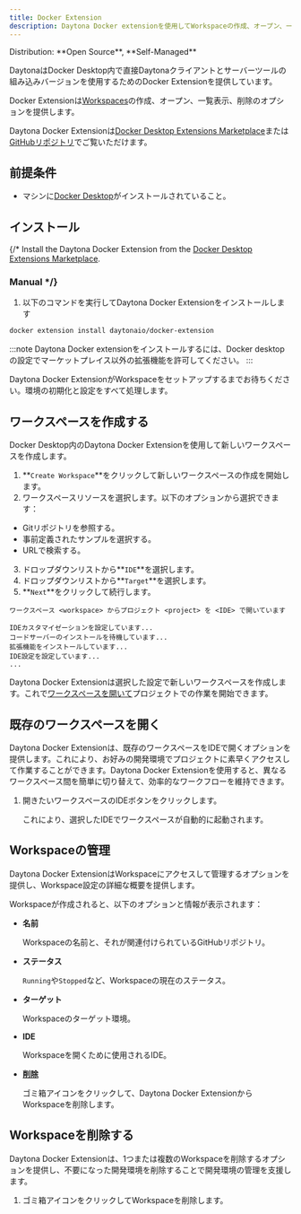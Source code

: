 ```yaml
---
title: Docker Extension
description: Daytona Docker extensionを使用してWorkspaceの作成、オープン、一覧表示、削除を行う方法を学びます。
---
```



<Label>
  Distribution: **Open Source**, **Self-Managed**
</Label>

DaytonaはDocker Desktop内で直接Daytonaクライアントとサーバーツールの組み込みバージョンを使用するためのDocker Extensionを提供しています。

Docker Extensionは[Workspaces](/docs/ja/usage/workspaces)の作成、オープン、一覧表示、削除のオプションを提供します。

Daytona Docker Extensionは[Docker Desktop Extensions Marketplace](https://open.docker.com/extensions/marketplace?extensionId=daytonaio/docker-extension&tag=0.44.0)または[GitHubリポジトリ](https://open.docker.com/extensions/marketplace?extensionId=daytonaio/docker-extension&tag=0.44.0)でご覧いただけます。

## 前提条件

- マシンに[Docker Desktop](https://www.docker.com/products/docker-desktop)がインストールされていること。

## インストール

{/* Install the Daytona Docker Extension from the [Docker Desktop Extensions Marketplace](https://open.docker.com/extensions/marketplace?extensionId=daytonaio/docker-extension&tag=0.44.0).

### Manual */}

1. 以下のコマンドを実行してDaytona Docker Extensionをインストールします

```sh
docker extension install daytonaio/docker-extension
```

:::note
Daytona Docker extensionをインストールするには、Docker desktopの設定でマーケットプレイス以外の拡張機能を許可してください。
:::

Daytona Docker ExtensionがWorkspaceをセットアップするまでお待ちください。環境の初期化と設定をすべて処理します。

## ワークスペースを作成する

Docker Desktop内のDaytona Docker Extensionを使用して新しいワークスペースを作成します。

1. **`Create Workspace`**をクリックして新しいワークスペースの作成を開始します。
2. ワークスペースリソースを選択します。以下のオプションから選択できます：

- Gitリポジトリを参照する。
- 事前定義されたサンプルを選択する。
- URLで検索する。

3. ドロップダウンリストから**`IDE`**を選択します。
4. ドロップダウンリストから**`Target`**を選択します。
5. **`Next`**をクリックして続行します。

```text
ワークスペース <workspace> からプロジェクト <project> を <IDE> で開いています

IDEカスタマイゼーションを設定しています...
コードサーバーのインストールを待機しています...
拡張機能をインストールしています...
IDE設定を設定しています...
...
```

Daytona Docker Extensionは選択した設定で新しいワークスペースを作成します。これで[ワークスペースを開いて](#open-an-existing-workspace)プロジェクトでの作業を開始できます。

## 既存のワークスペースを開く

Daytona Docker Extensionは、既存のワークスペースをIDEで開くオプションを提供します。これにより、お好みの開発環境でプロジェクトに素早くアクセスして作業することができます。Daytona Docker Extensionを使用すると、異なるワークスペース間を簡単に切り替えて、効率的なワークフローを維持できます。

1. 開きたいワークスペースのIDEボタンをクリックします。

    これにより、選択したIDEでワークスペースが自動的に起動されます。

## Workspaceの管理

Daytona Docker ExtensionはWorkspaceにアクセスして管理するオプションを提供し、Workspace設定の詳細な概要を提供します。

Workspaceが作成されると、以下のオプションと情報が表示されます：

- **名前**

    Workspaceの名前と、それが関連付けられているGitHubリポジトリ。

- **ステータス**

    `Running`や`Stopped`など、Workspaceの現在のステータス。

- **ターゲット**

    Workspaceのターゲット環境。

- **IDE**

    Workspaceを開くために使用されるIDE。

- [**削除**](#delete-a-workspace)

    ゴミ箱アイコンをクリックして、Daytona Docker ExtensionからWorkspaceを削除します。

## Workspaceを削除する

Daytona Docker Extensionは、1つまたは複数のWorkspaceを削除するオプションを提供し、不要になった開発環境を削除することで開発環境の管理を支援します。

1. ゴミ箱アイコンをクリックしてWorkspaceを削除します。
